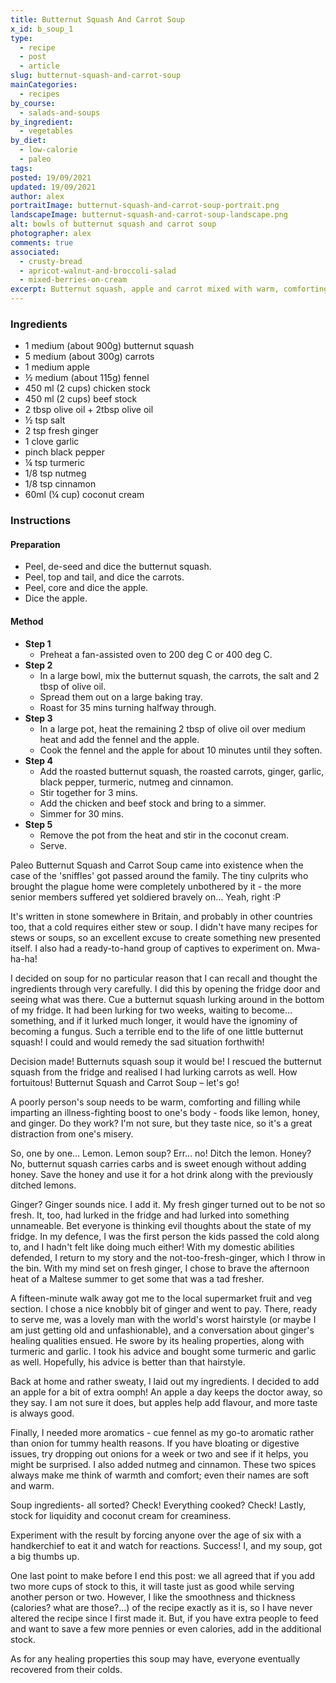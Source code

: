 ```yaml
---
title: Butternut Squash And Carrot Soup
x_id: b_soup_1
type:
  - recipe
  - post
  - article
slug: butternut-squash-and-carrot-soup
mainCategories: 
  - recipes
by_course:
  - salads-and-soups
by_ingredient:
  - vegetables
by_diet:
  - low-calorie
  - paleo
tags:
posted: 19/09/2021
updated: 19/09/2021
author: alex
portraitImage: butternut-squash-and-carrot-soup-portrait.png
landscapeImage: butternut-squash-and-carrot-soup-landscape.png
alt: bowls of butternut squash and carrot soup
photographer: alex
comments: true
associated: 
  - crusty-bread
  - apricot-walnut-and-broccoli-salad
  - mixed-berries-on-cream
excerpt: Butternut squash, apple and carrot mixed with warm, comforting flavours and eastern spices for a thick and luxurious soup.
---
```


<Ingredients>

### Ingredients
    
  - 1 medium (about 900g) butternut squash
  - 5 medium (about 300g) carrots
  - 1 medium apple
  - ½ medium (about 115g) fennel 
  - 450 ml (2 cups) chicken stock 
  - 450 ml (2 cups) beef stock 
  - 2 tbsp olive oil + 2tbsp olive oil
  - ½ tsp salt
  - 2 tsp fresh ginger
  - 1 clove garlic
  - pinch black pepper
  - ¼ tsp turmeric
  - 1/8 tsp nutmeg
  - 1/8 tsp cinnamon
  - 60ml (¼ cup) coconut cream

</Ingredients>

<Instructions>

### Instructions

#### Preparation
  - Peel, de-seed and dice the butternut squash.
  - Peel, top and tail, and dice the carrots.
  - Peel, core and dice the apple.
  - Dice the apple.

#### Method

  - **Step 1**
    - Preheat a fan-assisted oven to 200 deg C or 400 deg C.
  - **Step 2**
    - In a large bowl, mix the butternut squash, the carrots, the salt and 2 tbsp of olive oil.
    - Spread them out on a large baking tray.
    - Roast for 35 mins turning halfway through.
  - **Step 3**
    - In a large pot, heat the remaining 2 tbsp of olive oil over medium heat and add the fennel and the apple.
    - Cook the fennel and the apple for about 10 minutes until they soften.
  - **Step 4**
    - Add the roasted butternut squash, the roasted carrots, ginger, garlic, black pepper, turmeric, nutmeg and cinnamon. 
    - Stir together for 3 mins.
    - Add the chicken and beef stock and bring to a simmer. 
    - Simmer for 30 mins.
  - **Step 5**
    - Remove the pot from the heat and stir in the coconut cream.
    - Serve.

</Instructions>

<RecipeBody>

Paleo Butternut Squash and Carrot Soup came into existence when the case of the 'sniffles' got passed around the family. The tiny culprits who brought the plague home were completely unbothered by it - the more senior members suffered yet soldiered bravely on… Yeah, right :P  
 
It's written in stone somewhere in Britain, and probably in other countries too, that a cold requires either stew or soup. I didn't have many recipes for stews or soups, so an excellent excuse to create something new presented itself. I also had a ready-to-hand group of captives to experiment on. Mwa-ha-ha! 

I decided on soup for no particular reason that I can recall and thought the ingredients through very carefully. I did this by opening the fridge door and seeing what was there. Cue a butternut squash lurking around in the bottom of my fridge. It had been lurking for two weeks, waiting to become… something, and if it lurked much longer, it would have the ignominy of becoming a fungus. Such a terrible end to the life of one little butternut squash! I could and would remedy the sad situation forthwith! 

Decision made! Butternuts squash soup it would be! I rescued the butternut squash from the fridge and realised I had lurking carrots as well. How fortuitous! Butternut Squash and Carrot Soup – let's go!

A poorly person's soup needs to be warm, comforting and filling while imparting an illness-fighting boost to one's body - foods like lemon, honey, and ginger. Do they work? I'm not sure, but they taste nice, so it's a great distraction from one's misery.

So, one by one… Lemon. Lemon soup? Err… no! Ditch the lemon.
Honey? No, butternut squash carries carbs and is sweet enough without adding honey. Save the honey and use it for a hot drink along with the previously ditched lemons.

Ginger? Ginger sounds nice. I add it. My fresh ginger turned out to be not so fresh. It, too, had lurked in the fridge and had lurked into something unnameable. Bet everyone is thinking evil thoughts about the state of my fridge. In my defence, I was the first person the kids passed the cold along to, and I hadn't felt like doing much either! With my domestic abilities defended, I return to my story and the not-too-fresh-ginger, which I throw in the bin. With my mind set on fresh ginger, I chose to brave the afternoon heat of a Maltese summer to get some that was a tad fresher.

A fifteen-minute walk away got me to the local supermarket fruit and veg section. I chose a nice knobbly bit of ginger and went to pay. There, ready to serve me, was a lovely man with the world's worst hairstyle (or maybe I am just getting old and unfashionable), and a conversation about ginger's healing qualities ensued. He swore by its healing properties, along with turmeric and garlic. I took his advice and bought some turmeric and garlic as well. Hopefully, his advice is better than that hairstyle.

Back at home and rather sweaty, I laid out my ingredients. I decided to add an apple for a bit of extra oomph! An apple a day keeps the doctor away, so they say. I am not sure it does, but apples help add flavour, and more taste is always good.

Finally, I needed more aromatics - cue fennel as my go-to aromatic rather than onion for tummy health reasons. If you have bloating or digestive issues, try dropping out onions for a week or two and see if it helps, you might be surprised. I also added nutmeg and cinnamon. These two spices always make me think of warmth and comfort; even their names are soft and warm. 

Soup ingredients- all sorted? Check! Everything cooked? Check! Lastly, stock for liquidity and coconut cream for creaminess.

Experiment with the result by forcing anyone over the age of six with a handkerchief to eat it and watch for reactions. Success! I, and my soup, got a big thumbs up. 

One last point to make before I end this post: we all agreed that if you add two more cups of stock to this, it will taste just as good while serving another person or two. However, I like the smoothness and thickness (calories? what are those?...) of the recipe exactly as it is, so I have never altered the recipe since I first made it. But, if you have extra people to feed and want to save a few more pennies or even calories, add in the additional stock.

As for any healing properties this soup may have, everyone eventually recovered from their colds.

</RecipeBody>


